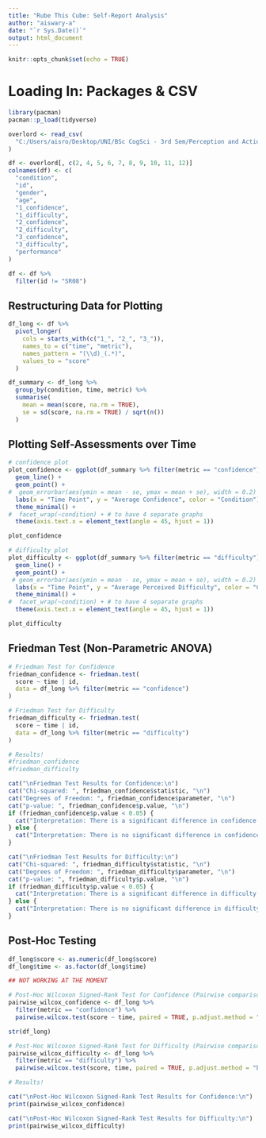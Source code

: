 ```yaml
---
title: "Rube This Cube: Self-Report Analysis"
author: "aiswary-a"
date: "`r Sys.Date()`"
output: html_document
---
```


```r

knitr::opts_chunk$set(echo = TRUE)

```

# Loading In: Packages & CSV
```r

library(pacman)
pacman::p_load(tidyverse)

overlord <- read_csv(
  "C:/Users/aisro/Desktop/UNI/BSc CogSci - 3rd Sem/Perception and Action/EXAM_Rubiks/PA_RubeCube_Experiment.csv/PA_RubeCube_Experiment.csv"
)

df <- overlord[, c(2, 4, 5, 6, 7, 8, 9, 10, 11, 12)]
colnames(df) <- c(
  "condition",
  "id",
  "gender",
  "age",
  "1_confidence",
  "1_difficulty",
  "2_confidence",
  "2_difficulty",
  "3_confidence",
  "3_difficulty",
  "performance"
)

df <- df %>% 
  filter(id != "SR08")

```
## Restructuring Data for Plotting
```r

df_long <- df %>%
  pivot_longer(
    cols = starts_with(c("1_", "2_", "3_")),
    names_to = c("time", "metric"),           
    names_pattern = "(\\d)_(.*)",             
    values_to = "score"
  )

df_summary <- df_long %>%
  group_by(condition, time, metric) %>%
  summarise(
    mean = mean(score, na.rm = TRUE),
    se = sd(score, na.rm = TRUE) / sqrt(n())
  )

```


## Plotting Self-Assessments over Time
```r

# confidence plot
plot_confidence <- ggplot(df_summary %>% filter(metric == "confidence"), aes(x = time, y = mean, color = condition, group = condition)) +
  geom_line() + 
  geom_point() +
#  geom_errorbar(aes(ymin = mean - se, ymax = mean + se), width = 0.2) + ## nicer to have when conditions have their own graphs, otherwise messy
  labs(x = "Time Point", y = "Average Confidence", color = "Condition") +
  theme_minimal() +
#  facet_wrap(~condition) + # to have 4 separate graphs
  theme(axis.text.x = element_text(angle = 45, hjust = 1))

plot_confidence

# difficulty plot
plot_difficulty <- ggplot(df_summary %>% filter(metric == "difficulty"), aes(x = time, y = mean, color = condition, group = condition)) +
  geom_line() + 
  geom_point() +
 # geom_errorbar(aes(ymin = mean - se, ymax = mean + se), width = 0.2) + ## nicer to have when conditions have their own graphs, otherwise messy
  labs(x = "Time Point", y = "Average Perceived Difficulty", color = "Condition") +
  theme_minimal() +
#  facet_wrap(~condition) + # to have 4 separate graphs
  theme(axis.text.x = element_text(angle = 45, hjust = 1))

plot_difficulty

```
## Friedman Test (Non-Parametric ANOVA)
```r

# Friedman Test for Confidence
friedman_confidence <- friedman.test(
  score ~ time | id,
  data = df_long %>% filter(metric == "confidence")
)

# Friedman Test for Difficulty
friedman_difficulty <- friedman.test(
  score ~ time | id,
  data = df_long %>% filter(metric == "difficulty")
)

# Results!
#friedman_confidence
#friedman_difficulty

cat("\nFriedman Test Results for Confidence:\n")
cat("Chi-squared: ", friedman_confidence$statistic, "\n")
cat("Degrees of Freedom: ", friedman_confidence$parameter, "\n")
cat("p-value: ", friedman_confidence$p.value, "\n")
if (friedman_confidence$p.value < 0.05) {
  cat("Interpretation: There is a significant difference in confidence across the time points.\n")
} else {
  cat("Interpretation: There is no significant difference in confidence across the time points.\n")
}

cat("\nFriedman Test Results for Difficulty:\n")
cat("Chi-squared: ", friedman_difficulty$statistic, "\n")
cat("Degrees of Freedom: ", friedman_difficulty$parameter, "\n")
cat("p-value: ", friedman_difficulty$p.value, "\n")
if (friedman_difficulty$p.value < 0.05) {
  cat("Interpretation: There is a significant difference in difficulty across the time points.\n")
} else {
  cat("Interpretation: There is no significant difference in difficulty across the time points.\n")
}

```
## Post-Hoc Testing
```r

df_long$score <- as.numeric(df_long$score)
df_long$time <- as.factor(df_long$time)

## NOT WORKING AT THE MOMENT

# Post-Hoc Wilcoxon Signed-Rank Test for Confidence (Pairwise comparisons)
pairwise_wilcox_confidence <- df_long %>%
  filter(metric == "confidence") %>%
  pairwise.wilcox.test(score ~ time, paired = TRUE, p.adjust.method = "bonferroni")

str(df_long)

# Post-Hoc Wilcoxon Signed-Rank Test for Difficulty (Pairwise comparisons)
pairwise_wilcox_difficulty <- df_long %>%
  filter(metric == "difficulty") %>%
  pairwise.wilcox.test(score, time, paired = TRUE, p.adjust.method = "bonferroni")

# Results!

cat("\nPost-Hoc Wilcoxon Signed-Rank Test Results for Confidence:\n")
print(pairwise_wilcox_confidence)

cat("\nPost-Hoc Wilcoxon Signed-Rank Test Results for Difficulty:\n")
print(pairwise_wilcox_difficulty)

```



